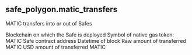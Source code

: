 ## safe_polygon.matic_transfers 
MATIC transfers into or out of Safes

<ParamField path="blockchain">
Blockchain on which the Safe is deployed
</ParamField>
<ParamField path="symbol">
Symbol of native gas token: MATIC
</ParamField>
<ParamField path="address">
Safe contract address
</ParamField>
<ParamField path="block_date">

</ParamField>
<ParamField path="block_month">

</ParamField>
<ParamField path="block_time">
Datetime of block
</ParamField>
<ParamField path="amount_raw">
Raw amount of transferred MATIC
</ParamField>
<ParamField path="tx_hash">

</ParamField>
<ParamField path="trace_address">

</ParamField>
<ParamField path="amount_usd">
USD amount of transferred MATIC
</ParamField>
